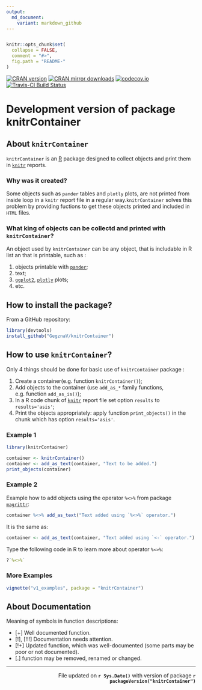 ```yaml
---
output:
  md_document:
    variant: markdown_github
---
```

```r

```



<!-- README.md is generated from README.Rmd. Please edit that file -->
 
```r
knitr::opts_chunk$set(
  collapse = FALSE,
  comment = "#>",
  fig.path = "README-"
)
```

[![CRAN version](http://www.r-pkg.org/badges/version/knitrContainer)](http://cran.rstudio.com/web/packages/knitrContainer/index.html)
[![CRAN mirror downloads](http://cranlogs.r-pkg.org/badges/knitrContainer)](http://cran.rstudio.com/web/packages/knitrContainer/index.html)
[![codecov.io](https://codecov.io/github/GegznaV/knitrContainer/coverage.svg?branch=master)](https://codecov.io/github/GegznaV/knitrContainer?branch=master)
[![Travis-CI Build Status](https://travis-ci.org/GegznaV/knitrContainer.png?branch=master)](https://travis-ci.org/GegznaV/knitrContainer)


  
Development version of package **knitrContainer** 
===================================================

About `knitrContainer`
----------------------

`knitrContainer` is an [R](https://cran.r-project.org/) package designed 
to collect objects and print them in [`knitr`](http://yihui.name/knitr/) 
reports.

###  Why was it created? 

Some objects such as  `pander` tables and `plotly` plots, are not printed from
inside loop in a `knitr` report file in a regular way.`knitrContainer` solves
this problem by providing fuctions to get these objects printed and included 
in `HTML` files.
 
### What king of objects can be collectd and printed with `knitrContainer`?

 An object used by `knitrContainer` can be any object, that is
 includable in R list an that is printable, such as :
 
 1. objects printable with [`pander`](http://rapporter.github.io/pander/);
 2. text;
 3. [`ggplot2`](http://ggplot2.org/), [`plotly`](https://plot.ly/r/) 
 plots;
 4. etc.
 

How to install the package?
-----------------------------

From a GitHub repository:
```r
library(devtools)
install_github("GegznaV/knitrContainer")
```


How to use `knitrContainer`? 
-----------------------------

Only 4 things should be done for basic use of `knitrContainer` package :

1. Create a container(e.g. function `knitrContainer()`);
2. Add objects to the container (use `add_as_*` family functions, e.g. function 
`add_as_is()`);
3. In a R code chunk of [`knitr`](http://yihui.name/knitr/) report file set 
option `results` to `results='asis'`;
4. Print the objects appropriately: apply
function `print_objects()` in the chunk which has option `results='asis'`.


### Example 1

```r
library(knitrContainer)
```
```r
container <- knitrContainer()
container <- add_as_text(container, "Text to be added.")
print_objects(container)
```

### Example 2

Example how to add objects using the operator `%<>%` from package
[`magrittr`](https://github.com/smbache/magrittr#compound-assignment-pipe-operations):
```r
container %<>% add_as_text("Text added using `%<>%` operator.")
```

It is the same as:
```r
container <- add_as_text(container, "Text added using `<-` operator.")
```  

Type the following code in R to learn more about operator `%<>%`:

```r
?`%<>%`
```

### More Examples

```r
vignette("v1_examples", package = "knitrContainer")
```


About Documentation
--------------------

Meaning of symbols in function descriptions:

- [+] Well documented function.
- [!], [!!!] Documentation needs attention.
- [!+] Updated function, which was well-documented (some parts may be poor or not documented).
- [.] function may be removed, renamed or changed.



* * *

 <p align="right"> 
 File updated on <b>`r Sys.Date()`</b> with version of package  <b>`r packageVersion("knitrContainer")`</b>
 </p>    


